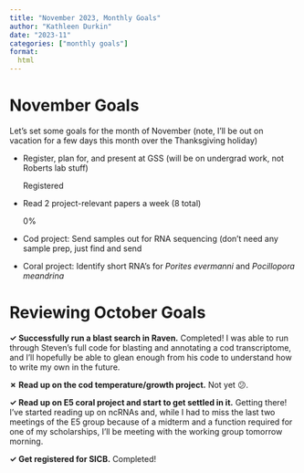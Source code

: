 ```yaml
---
title: "November 2023, Monthly Goals"
author: "Kathleen Durkin"
date: "2023-11"
categories: ["monthly goals"]
format:
  html
---
```


# November Goals

Let's set some goals for the month of November (note, I'll be out on vacation for a few days this month over the Thanksgiving holiday)

-   Register, plan for, and present at GSS (will be on undergrad work, not Roberts lab stuff)

    ::: progress
    ::: {.progress-bar role="progressbar" style="width: 25%" aria-valuenow="25" aria-valuemin="0" aria-valuemax="100"}
    :::

    Registered
    :::

-   Read 2 project-relevant papers a week (8 total)

    ::: progress
    ::: {.progress-bar role="progressbar" style="width: 0%" aria-valuenow="25" aria-valuemin="0" aria-valuemax="100"}
    :::

    0%
    :::

<!-- -->

-   Cod project: Send samples out for RNA sequencing (don't need any sample prep, just find and send

-   Coral project: Identify short RNA's for *Porites evermanni* and *Pocillopora meandrina*

# Reviewing October Goals

**✓ Successfully run a blast search in Raven.** Completed! I was able to run through Steven's full code for blasting and annotating a cod transcriptome, and I'll hopefully be able to glean enough from his code to understand how to write my own in the future.

**✗ Read up on the cod temperature/growth project.** Not yet 😕.

**✓ Read up on E5 coral project and start to get settled in it.** Getting there! I've started reading up on ncRNAs and, while I had to miss the last two meetings of the E5 group because of a midterm and a function required for one of my scholarships, I'll be meeting with the working group tomorrow morning.

**✓ Get registered for SICB.** Completed!
